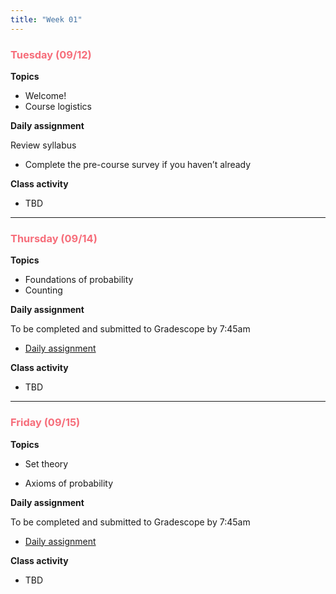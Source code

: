 ```yaml
---
title: "Week 01"
---
```


::: {style="color: #F66D7A"}
### Tuesday (09/12)
:::

**Topics**

-   Welcome!
-   Course logistics

**Daily assignment**

Review syllabus

-   Complete the pre-course survey if you haven't already

**Class activity**

-   TBD

------------------------------------------------------------------------

::: {style="color: #F66D7A"}
### Thursday (09/14)
:::

**Topics**

-   Foundations of probability
-   Counting

**Daily assignment**

To be completed and submitted to Gradescope by 7:45am

-   [Daily assignment](daily/DA_01.pdf)

**Class activity**

-   TBD

------------------------------------------------------------------------

::: {style="color: #F66D7A"}
### Friday (09/15)
:::

**Topics**

-   Set theory

-   Axioms of probability

**Daily assignment**

To be completed and submitted to Gradescope by 7:45am

-   [Daily assignment](daily/DA_02.pdf)

**Class activity**

-   TBD
